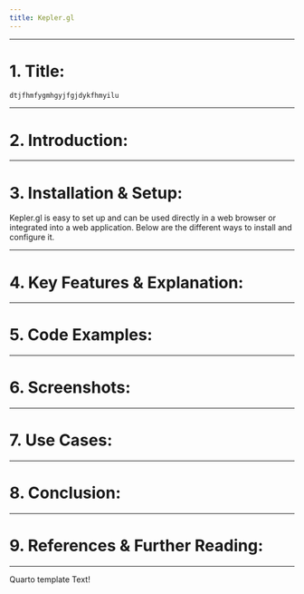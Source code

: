 ```yaml
---
title: Kepler.gl
---
```

---


# 1. Title: {#Title}

```js
dtjfhmfygmhgyjfgjdykfhmyilu
```


---

# 2. Introduction: {#Introduction}

---

# 3. Installation & Setup: {#Installation-Setup}
Kepler.gl is easy to set up and can be used directly in a web browser or integrated into a web application. Below are the different ways to install and configure it.

---

# 4. Key Features & Explanation: {#Key-Features-Explanation}

---

# 5. Code Examples: {#Code-Examples}

---

# 6. Screenshots: {#Screenshots}

---

# 7. Use Cases: {#Use-Cases}

---

# 8. Conclusion: {#Conclusion}

---

# 9. References & Further Reading: {#References-Further-Reading}

---
Quarto template Text!
